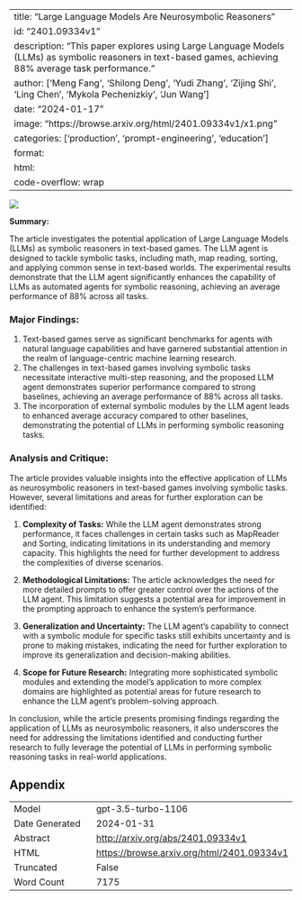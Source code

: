 
---
title: "Large Language Models Are Neurosymbolic Reasoners"
id: "2401.09334v1"
description: "This paper explores using Large Language Models (LLMs) as symbolic reasoners in text-based games, achieving 88% average task performance."
author: ['Meng Fang', 'Shilong Deng', 'Yudi Zhang', 'Zijing Shi', 'Ling Chen', 'Mykola Pechenizkiy', 'Jun Wang']
date: "2024-01-17"
image: "https://browse.arxiv.org/html/2401.09334v1/x1.png"
categories: ['production', 'prompt-engineering', 'education']
format:
  html:
    code-overflow: wrap
---

![](https://browse.arxiv.org/html/2401.09334v1/x1.png)

**Summary:**

The article investigates the potential application of Large Language Models (LLMs) as symbolic reasoners in text-based games. The LLM agent is designed to tackle symbolic tasks, including math, map reading, sorting, and applying common sense in text-based worlds. The experimental results demonstrate that the LLM agent significantly enhances the capability of LLMs as automated agents for symbolic reasoning, achieving an average performance of 88% across all tasks.

### Major Findings:
1. Text-based games serve as significant benchmarks for agents with natural language capabilities and have garnered substantial attention in the realm of language-centric machine learning research.
2. The challenges in text-based games involving symbolic tasks necessitate interactive multi-step reasoning, and the proposed LLM agent demonstrates superior performance compared to strong baselines, achieving an average performance of 88% across all tasks.
3. The incorporation of external symbolic modules by the LLM agent leads to enhanced average accuracy compared to other baselines, demonstrating the potential of LLMs in performing symbolic reasoning tasks.

### Analysis and Critique:
The article provides valuable insights into the effective application of LLMs as neurosymbolic reasoners in text-based games involving symbolic tasks. However, several limitations and areas for further exploration can be identified:

1. **Complexity of Tasks:** While the LLM agent demonstrates strong performance, it faces challenges in certain tasks such as MapReader and Sorting, indicating limitations in its understanding and memory capacity. This highlights the need for further development to address the complexities of diverse scenarios.

2. **Methodological Limitations:** The article acknowledges the need for more detailed prompts to offer greater control over the actions of the LLM agent. This limitation suggests a potential area for improvement in the prompting approach to enhance the system's performance.

3. **Generalization and Uncertainty:** The LLM agent's capability to connect with a symbolic module for specific tasks still exhibits uncertainty and is prone to making mistakes, indicating the need for further exploration to improve its generalization and decision-making abilities.

4. **Scope for Future Research:** Integrating more sophisticated symbolic modules and extending the model's application to more complex domains are highlighted as potential areas for future research to enhance the LLM agent's problem-solving approach.

In conclusion, while the article presents promising findings regarding the application of LLMs as neurosymbolic reasoners, it also underscores the need for addressing the limitations identified and conducting further research to fully leverage the potential of LLMs in performing symbolic reasoning tasks in real-world applications.

## Appendix

|          |          |
|----------|----------|
| Model     | gpt-3.5-turbo-1106       |
| Date Generated     | 2024-01-31       |
| Abstract | [http://arxiv.org/abs/2401.09334v1](http://arxiv.org/abs/2401.09334v1)        |
| HTML     | [https://browse.arxiv.org/html/2401.09334v1](https://browse.arxiv.org/html/2401.09334v1)       |
| Truncated       | False       |
| Word Count       | 7175       |